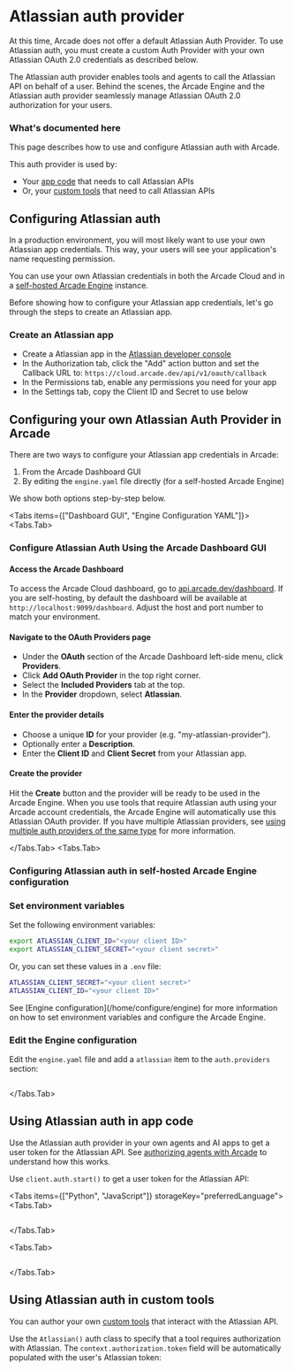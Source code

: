 
# Atlassian auth provider

<Note>
  At this time, Arcade does not offer a default Atlassian Auth Provider. To use
  Atlassian auth, you must create a custom Auth Provider with your own Atlassian
  OAuth 2.0 credentials as described below.
</Note>

The Atlassian auth provider enables tools and agents to call the Atlassian API on behalf of a user. Behind the scenes, the Arcade Engine and the Atlassian auth provider seamlessly manage Atlassian OAuth 2.0 authorization for your users.

### What's documented here

This page describes how to use and configure Atlassian auth with Arcade.

This auth provider is used by:

- Your [app code](#using-atlassian-auth-in-app-code) that needs to call Atlassian APIs
- Or, your [custom tools](#using-atlassian-auth-in-custom-tools) that need to call Atlassian APIs

## Configuring Atlassian auth

In a production environment, you will most likely want to use your own Atlassian app credentials. This way, your users will see your application's name requesting permission.

You can use your own Atlassian credentials in both the Arcade Cloud and in a [self-hosted Arcade Engine](/home/install/local) instance.

Before showing how to configure your Atlassian app credentials, let's go through the steps to create an Atlassian app.

### Create an Atlassian app

- Create a Atlassian app in the [Atlassian developer console](https://developer.atlassian.com/console/myapps/)
- In the Authorization tab, click the "Add" action button and set the Callback URL to: `https://cloud.arcade.dev/api/v1/oauth/callback`
- In the Permissions tab, enable any permissions you need for your app
- In the Settings tab, copy the Client ID and Secret to use below

## Configuring your own Atlassian Auth Provider in Arcade

There are two ways to configure your Atlassian app credentials in Arcade:

1. From the Arcade Dashboard GUI
2. By editing the `engine.yaml` file directly (for a self-hosted Arcade Engine)

We show both options step-by-step below.


<Tabs items={["Dashboard GUI", "Engine Configuration YAML"]}>
<Tabs.Tab>

### Configure Atlassian Auth Using the Arcade Dashboard GUI

<Steps>

#### Access the Arcade Dashboard

To access the Arcade Cloud dashboard, go to [api.arcade.dev/dashboard](https://api.arcade.dev/dashboard). If you are self-hosting, by default the dashboard will be available at `http://localhost:9099/dashboard`. Adjust the host and port number to match your environment.

#### Navigate to the OAuth Providers page

- Under the **OAuth** section of the Arcade Dashboard left-side menu, click **Providers**.
- Click **Add OAuth Provider** in the top right corner.
- Select the **Included Providers** tab at the top.
- In the **Provider** dropdown, select **Atlassian**.

#### Enter the provider details

- Choose a unique **ID** for your provider (e.g. "my-atlassian-provider").
- Optionally enter a **Description**.
- Enter the **Client ID** and **Client Secret** from your Atlassian app.

#### Create the provider

Hit the **Create** button and the provider will be ready to be used in the Arcade Engine.
</Steps>
When you use tools that require Atlassian auth using your Arcade account credentials, the Arcade Engine will automatically use this Atlassian OAuth provider. If you have multiple Atlassian providers, see [using multiple auth providers of the same type](/home/auth-providers#using-multiple-providers-of-the-same-type) for more information.

</Tabs.Tab>
<Tabs.Tab>
### Configuring Atlassian auth in self-hosted Arcade Engine configuration

<Steps>

### Set environment variables

Set the following environment variables:

```bash
export ATLASSIAN_CLIENT_ID="<your client ID>"
export ATLASSIAN_CLIENT_SECRET="<your client secret>"
```

Or, you can set these values in a `.env` file:

```bash
ATLASSIAN_CLIENT_SECRET="<your client secret>"
ATLASSIAN_CLIENT_ID="<your client ID>"
```

<Tip>
  See [Engine configuration](/home/configure/engine) for more information on how
  to set environment variables and configure the Arcade Engine.
</Tip>

### Edit the Engine configuration

Edit the `engine.yaml` file and add a `atlassian` item to the `auth.providers` section:

```yaml file=<rootDir>/examples/code/integrations/atlassian/config_provider.engine.yaml {3-9}

```

</Steps>

</Tabs.Tab>
</Tabs>
## Using Atlassian auth in app code

Use the Atlassian auth provider in your own agents and AI apps to get a user token for the Atlassian API. See [authorizing agents with Arcade](/home/auth/how-arcade-helps) to understand how this works.

Use `client.auth.start()` to get a user token for the Atlassian API:

<Tabs items={["Python", "JavaScript"]} storageKey="preferredLanguage">
<Tabs.Tab>

```python file=<rootDir>/examples/code/integrations/atlassian/custom_auth.py {8-12}

```

</Tabs.Tab>

<Tabs.Tab>

```javascript file=<rootDir>/examples/code/integrations/atlassian/custom_auth.js {8-10}

```

</Tabs.Tab>

</Tabs>

## Using Atlassian auth in custom tools

You can author your own [custom tools](/home/build-tools/create-a-toolkit) that interact with the Atlassian API.

Use the `Atlassian()` auth class to specify that a tool requires authorization with Atlassian. The `context.authorization.token` field will be automatically populated with the user's Atlassian token:

```python file=<rootDir>/examples/code/integrations/atlassian/custom_tool.py {5-6,9-13,23}

```
